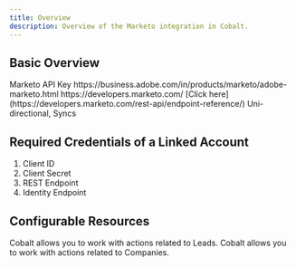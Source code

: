 ```yaml
---
title: Overview
description: Overview of the Marketo integration in Cobalt.
---
```


## Basic Overview
<CardGroup cols={2}>
  <Card title="Slug">
    Marketo
  </Card>
  <Card title="Authentication Method">
    API Key
  </Card>
  <Card title="Website">
    https://business.adobe.com/in/products/marketo/adobe-marketo.html
  </Card>
  <Card title="Developer Portal">
    https://developers.marketo.com/
  </Card>
  <Card title="API Reference">
    [Click here](https://developers.marketo.com/rest-api/endpoint-reference/)
  </Card>
  <Card title="Supported Resources">
    Uni-directional, Syncs
  </Card>
</CardGroup>

## Required Credentials of a Linked Account

1. Client ID
2. Client Secret
3. REST Endpoint
4. Identity Endpoint

## Configurable Resources
<CardGroup cols={2}>
  <Card title="Lead">
    Cobalt allows you to work with actions related to Leads.
  </Card>
  <Card title="Company">
    Cobalt allows you to work with actions related to Companies.
  </Card>
</CardGroup>